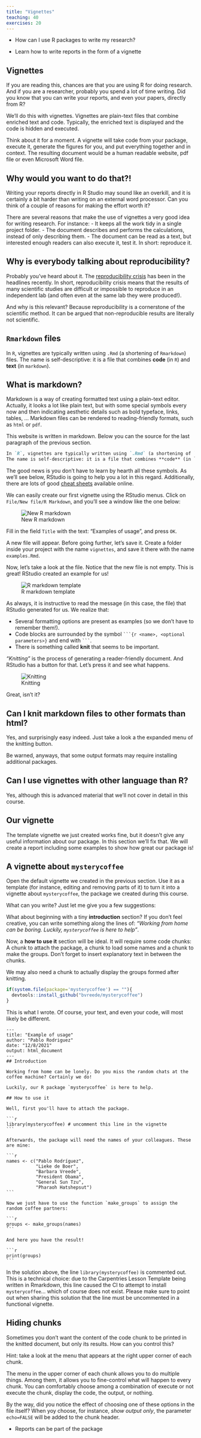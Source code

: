 ```yaml
---
title: "Vignettes"
teaching: 40
exercises: 20
---
```


::: questions
- How can I use R packages to write my research?
:::

::: objectives
- Learn how to write reports in the form of a vignette
:::



## Vignettes

If you are reading this, chances are that you are using R for doing research.
And if you are a researcher, probably you spend a lot of time writing.
Did you know that you can write your reports, and even your papers, directly from R?

We'll do this with vignettes.
Vignettes are plain-text files that combine enriched text and code.
Typically, the enriched text is displayed and the code is hidden and executed.

Think about it for a moment.
A vignette will take code from your package, execute it, generate the figures for you, and put everything together and in context.
The resulting document would be a human readable website, pdf file or even Microsoft Word file.

::: challenge
## Why would you want to do that?!
Writing your reports directly in R Studio may sound like an overkill, and it is certainly a bit harder than writing on an external word processor.
Can you think of a couple of reasons for making the effort worth it?

:::: solution
There are several reasons that make the use of vignettes a very good idea for writing research.
For instance:
- It keeps all the work tidy in a single project folder.
- The document describes and performs the calculations, instead of only describing them.
- The document can be read as a text, but interested enough readers can also execute it, test it. In short: reproduce it.
::::
:::

::: callout
## Why is everybody talking about reproducibility?
Probably you've heard about it.
The [reproducibility crisis](https://en.wikipedia.org/wiki/Replication_crisis) has been in the headlines recently.
In short, reproducibility crisis means that the results of many scientific studies are difficult or impossible to reproduce in an independent lab (and often even at the same lab they were produced!).

And why is this relevant?
Because reproducibility is a cornerstone of the scientific method.
It can be argued that non-reproducible results are literally not scientific.
:::

## `Rmarkdown` files

In `R`, vignettes are typically written using `.Rmd` (a shortening of `Rmarkdown`) files.
The name is self-descriptive: it is a file that combines **code** (in `R`) and **text** (in `markdown`).

::: callout
## What is markdown?
Markdown is a way of creating formatted text using a plain-text editor.
Actually, it looks a lot like plain text, but with some special symbols every now and then indicating aesthetic details such as bold typeface, links, tables, ...
Markdown files can be rendered to reading-friendly formats, such as `html` or `pdf`.

This website is written in markdown.
Below you can the source for the last paragraph of the previous section.

```markdown
In `R`, vignettes are typically written using `.Rmd` (a shortening of `Rmarkdown`) files.
The name is self-descriptive: it is a file that combines **code** (in `R`) and **text** (in `markdown`).
```

The good news is you don't have to learn by hearth all these symbols.
As we'll see below, RStudio is going to help you a lot in this regard.
Additionally, there are lots of good [cheat sheets](https://www.markdownguide.org/cheat-sheet/) available online.
:::

We can easily create our first vignette using the RStudio menus.
Click on `File/New file/R Markdown`, and you'll see a window like the one below:

![New R markdown](fig/new_rmd.png)

Fill in the field `Title` with the text: "Examples of usage", and press `OK`.

A new file will appear.
Before going further, let's save it.
Create a folder inside your project with the name `vignettes`, and save it there with the name `examples.Rmd`.

Now, let's take a look at the file.
Notice that the new file is not empty.
This is great!
RStudio created an example for us!

![R markdown template](fig/template_rmd.png)

As always, it is instructive to read the message (in this case, the file) that RStudio generated for us.
We realize that:

- Several formatting options are present as examples (so we don't have to remember them!).
- Code blocks are surrounded by the symbol ```` ```{r <name>, <optional parameters>} ```` and end with ```` ``` ````.
- There is something called **knit** that seems to be important.

_"Knitting"_ is the process of generating a reader-friendly document.
And RStudio has a button for that.
Let's press it and see what happens.

![Knitting](fig/knit.gif)

Great, isn't it?

::: callout
## Can I knit markdown files to other formats than html?
Yes, and surprisingly easy indeed.
Just take a look a the expanded menu of the knitting button.

Be warned, anyways, that some output formats may require installing additional packages.
:::

::: callout
## Can I use vignettes with other language than R?
Yes, although this is advanced material that we'll not cover in detail in this course.
:::

## Our vignette

The template vignette we just created works fine, but it doesn't give any useful information about our package.
In this section we'll fix that.
We will create a report including some examples to show how great our package is!

::: challenge
## A vignette about `mysterycoffee`
Open the default vignette we created in the previous section.
Use it as a template (for instance, editing and removing parts of it) to turn it into a vignette about `mysterycoffee`, the package we created during this course.

What can you write?
Just let me give you a few suggestions:

What about beginning with a tiny **introduction** section?
If you don't feel creative, you can write something along the lines of: _"Working from home can be boring. Luckily, `mysterycoffee` is here to help"_.

Now, a **how to use it** section will be ideal.
It will require some code chunks:
A chunk to attach the package, a chunk to load some names and a chunk to make the groups.
Don't forget to insert explanatory text in between the chunks.

We may also need a chunk to actually display the groups formed after knitting.

```r
if(system.file(package='mysterycoffee') == ""){
  devtools::install_github("bvreede/mysterycoffee")
}
```

:::: solution
This is what I wrote.
Of course, your text, and even your code, will most likely be different.

````verbatim
---
title: "Example of usage"
author: "Pablo Rodriguez"
date: "12/8/2021"
output: html_document
---
## Introduction

Working from home can be lonely. Do you miss the random chats at the coffee machine? Certainly we do!

Luckily, our R package `mysterycoffee` is here to help.

## How to use it

Well, first you'll have to attach the package.

```r
library(mysterycoffee) # uncomment this line in the vignette
```

Afterwards, the package will need the names of your colleagues. These are mine:

```r
names <- c("Pablo Rodríguez",
           "Lieke de Boer",
           "Barbara Vreede",
           "President Obama",
           "General Sun Tzu",
           "Pharaoh Hatshepsut")
```

Now we just have to use the function `make_groups` to assign the random coffee partners:

```r
groups <- make_groups(names)
```

And here you have the result!

```r
print(groups)
```
````
::::
:::

::: instructor

In the solution above, the line `library(mysterycoffee)` is commented out.
This is a technical choice: due to the Carpentries Lesson Template being written in Rmarkdown,
this line caused the CI to attempt to install `mysterycoffee`... which of course does not exist.
Please make sure to point out when sharing this solution that the line must be uncommented
in a functional vignette.

:::

::: challenge
## Hiding chunks
Sometimes you don't want the content of the code chunk to be printed in the knitted document, but only its results.
How can you control this?

Hint: take a look at the menu that appears at the right upper corner of each chunk.

:::: solution
The menu in the upper corner of each chunk allows you to do multiple things.
Among them, it allows you to fine-control what will happen to every chunk.
You can comfortably choose among a combination of execute or not execute the chunk, display the code, the output, or nothing.

By the way, did you notice the effect of choosing one of these options in the file itself?
When yoy choose, for instance, _show output only_, the parameter `echo=FALSE` will be added to the chunk header.
::::
:::

::: keypoints
- Reports can be part of the package
:::
